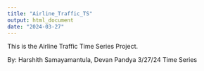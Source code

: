 ```yaml
---
title: "Airline_Traffic_TS"
output: html_document
date: "2024-03-27"
---
```


This is the Airline Traffic Time Series Project.

By: Harshith Samayamantula, Devan Pandya
3/27/24
Time Series 